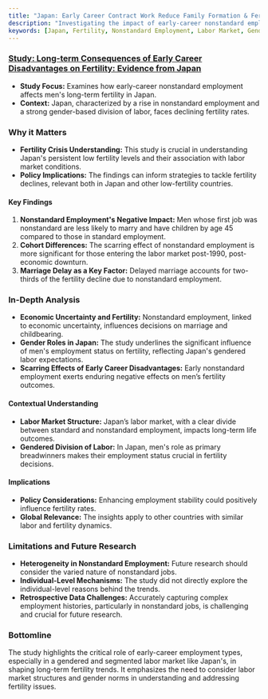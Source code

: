 ```yaml
---
title: "Japan: Early Career Contract Work Reduce Family Formation & Fertility Rate"
description: "Investigating the impact of early-career nonstandard employment on men's fertility in Japan, highlighting labor market structures and gender norms."
keywords: [Japan, Fertility, Nonstandard Employment, Labor Market, Gender Norms, Early Career, Marriage, Economic Uncertainty, Policy Implications]
---
```


### [Study: Long-term Consequences of Early Career Disadvantages on Fertility: Evidence from Japan](https://csrdadps.com/api/files/34/021c48ef-abf2-48f4-b72f-357986ff339f.pdf)

* **Study Focus:** Examines how early-career nonstandard employment affects men's long-term fertility in Japan.
* **Context:** Japan, characterized by a rise in nonstandard employment and a strong gender-based division of labor, faces declining fertility rates.

### **Why it Matters**

* **Fertility Crisis Understanding:** This study is crucial in understanding Japan's persistent low fertility levels and their association with labor market conditions.
* **Policy Implications:** The findings can inform strategies to tackle fertility declines, relevant both in Japan and other low-fertility countries.

#### **Key Findings**

1. **Nonstandard Employment's Negative Impact:** Men whose first job was nonstandard are less likely to marry and have children by age 45 compared to those in standard employment.
2. **Cohort Differences:** The scarring effect of nonstandard employment is more significant for those entering the labor market post-1990, post-economic downturn.
3. **Marriage Delay as a Key Factor:** Delayed marriage accounts for two-thirds of the fertility decline due to nonstandard employment.

### **In-Depth Analysis**

* **Economic Uncertainty and Fertility:** Nonstandard employment, linked to economic uncertainty, influences decisions on marriage and childbearing.
* **Gender Roles in Japan:** The study underlines the significant influence of men's employment status on fertility, reflecting Japan's gendered labor expectations.
* **Scarring Effects of Early Career Disadvantages:** Early nonstandard employment exerts enduring negative effects on men’s fertility outcomes.

#### **Contextual Understanding**

* **Labor Market Structure:** Japan’s labor market, with a clear divide between standard and nonstandard employment, impacts long-term life outcomes.
* **Gendered Division of Labor:** In Japan, men's role as primary breadwinners makes their employment status crucial in fertility decisions.

#### **Implications**

* **Policy Considerations:** Enhancing employment stability could positively influence fertility rates.
* **Global Relevance:** The insights apply to other countries with similar labor and fertility dynamics.

### **Limitations and Future Research**

* **Heterogeneity in Nonstandard Employment:** Future research should consider the varied nature of nonstandard jobs.
* **Individual-Level Mechanisms:** The study did not directly explore the individual-level reasons behind the trends.
* **Retrospective Data Challenges:** Accurately capturing complex employment histories, particularly in nonstandard jobs, is challenging and crucial for future research.

### **Bottomline**

The study highlights the critical role of early-career employment types, especially in a gendered and segmented labor market like Japan's, in shaping long-term fertility trends. It emphasizes the need to consider labor market structures and gender norms in understanding and addressing fertility issues.